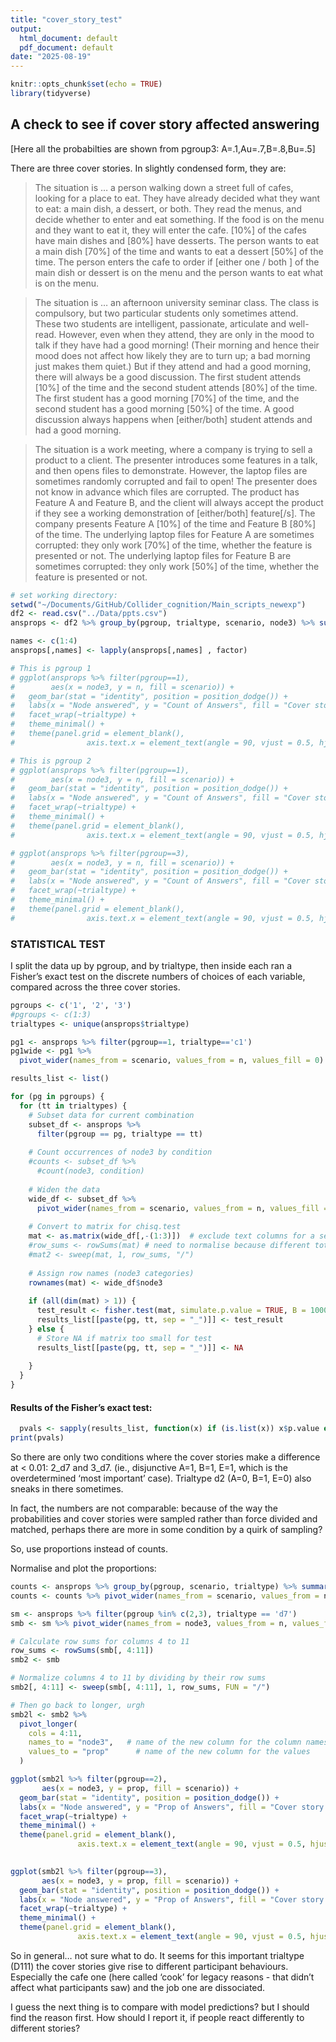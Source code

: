 ```yaml
---
title: "cover_story_test"
output:
  html_document: default
  pdf_document: default
date: "2025-08-19"
---
```


```r
knitr::opts_chunk$set(echo = TRUE)
library(tidyverse)
```

## A check to see if cover story affected answering

[Here all the probabilties are shown from pgroup3: A=.1,Au=.7,B=.8,Bu=.5]

There are three cover stories. In slightly condensed form, they are:

> The situation is ... a person walking down a street full of cafes, looking for a place to eat. They have already decided what they want to eat: a main dish, a dessert, or both. They read the menus, and decide whether to enter and eat something. If the food is on the menu and they want to eat it, they will enter the cafe. [10%] of the cafes have main dishes and [80%] have desserts. The person wants to eat a main dish [70%] of the time and wants to eat a dessert [50%] of the time. The person enters the cafe to order if [either one / both ] of the main dish or dessert is on the menu and the person wants to eat what is on the menu.

> The situation is ... an afternoon university seminar class. The class is compulsory, but two particular students only sometimes attend. These two students are intelligent, passionate, articulate and well-read. However, even when they attend, they are only in the mood to talk if they have had a good morning! (Their morning and hence their mood does not affect how likely they are to turn up; a bad morning just makes them quiet.) But if they attend and had a good morning, there will always be a good discussion. The first student attends [10%] of the time and the second student attends [80%] of the time. The first student has a good morning [70%] of the time, and the second student has a good morning [50%] of the time. A good discussion always happens when [either/both] student attends and had a good morning.

> The situation is a work meeting, where a company is trying to sell a product to a client. The presenter introduces some features in a talk, and then opens files to demonstrate. However, the laptop files are sometimes randomly corrupted and fail to open! The presenter does not know in advance which files are corrupted. The product has Feature A and Feature B, and the client will always
accept the product if they see a working demonstration of [either/both] feature[/s]. The company presents Feature A [10%] of the time and Feature B [80%] of the time. The underlying laptop files for Feature A are sometimes corrupted: they only work [70%] of the time, whether the feature is presented or not.
The underlying laptop files for Feature B are sometimes corrupted: they only work [50%] of the time, whether the feature is presented or not.

```r
# set working directory: 
setwd("~/Documents/GitHub/Collider_cognition/Main_scripts_newexp")
df2 <- read.csv("../Data/ppts.csv")
ansprops <- df2 %>% group_by(pgroup, trialtype, scenario, node3) %>% summarise(n=n())

names <- c(1:4)
ansprops[,names] <- lapply(ansprops[,names] , factor)

```


```r
# This is pgroup 1
# ggplot(ansprops %>% filter(pgroup==1), 
#        aes(x = node3, y = n, fill = scenario)) +
#   geom_bar(stat = "identity", position = position_dodge()) +
#   labs(x = "Node answered", y = "Count of Answers", fill = "Cover story scenario") +
#   facet_wrap(~trialtype) +
#   theme_minimal() +
#   theme(panel.grid = element_blank(),
#                axis.text.x = element_text(angle = 90, vjust = 0.5, hjust=1))
```



```r
# This is pgroup 2
# ggplot(ansprops %>% filter(pgroup==1), 
#        aes(x = node3, y = n, fill = scenario)) +
#   geom_bar(stat = "identity", position = position_dodge()) +
#   labs(x = "Node answered", y = "Count of Answers", fill = "Cover story scenario") +
#   facet_wrap(~trialtype) +
#   theme_minimal() +
#   theme(panel.grid = element_blank(),
#                axis.text.x = element_text(angle = 90, vjust = 0.5, hjust=1))
```


```r
# ggplot(ansprops %>% filter(pgroup==3), 
#        aes(x = node3, y = n, fill = scenario)) +
#   geom_bar(stat = "identity", position = position_dodge()) +
#   labs(x = "Node answered", y = "Count of Answers", fill = "Cover story scenario") +
#   facet_wrap(~trialtype) +
#   theme_minimal() +
#   theme(panel.grid = element_blank(),
#                axis.text.x = element_text(angle = 90, vjust = 0.5, hjust=1))
```

### STATISTICAL TEST

I split the data up by pgroup, and by trialtype, then inside each ran a Fisher's exact test on the discrete numbers of choices of each variable, compared across the three cover stories. 


```r
pgroups <- c('1', '2', '3')
#pgroups <- c(1:3)
trialtypes <- unique(ansprops$trialtype)
```

```r
pg1 <- ansprops %>% filter(pgroup==1, trialtype=='c1')
pg1wide <- pg1 %>% 
  pivot_wider(names_from = scenario, values_from = n, values_fill = 0)
```

```r
results_list <- list()

for (pg in pgroups) {
  for (tt in trialtypes) {
    # Subset data for current combination 
    subset_df <- ansprops %>%
      filter(pgroup == pg, trialtype == tt)
    
    # Count occurrences of node3 by condition
    #counts <- subset_df %>%
      #count(node3, condition)
    
    # Widen the data
    wide_df <- subset_df %>%
      pivot_wider(names_from = scenario, values_from = n, values_fill = 0)
    
    # Convert to matrix for chisq.test
    mat <- as.matrix(wide_df[,-(1:3)])  # exclude text columns for a sec
    #row_sums <- rowSums(mat) # need to normalise because different totals may skew it
    #mat2 <- sweep(mat, 1, row_sums, "/")
    
    # Assign row names (node3 categories)
    rownames(mat) <- wide_df$node3
    
    if (all(dim(mat) > 1)) {
      test_result <- fisher.test(mat, simulate.p.value = TRUE, B = 10000)
      results_list[[paste(pg, tt, sep = "_")]] <- test_result
    } else {
      # Store NA if matrix too small for test
      results_list[[paste(pg, tt, sep = "_")]] <- NA
      
    }
  }
}
```
  
#### Results of the Fisher's exact test:  
  
```r
  pvals <- sapply(results_list, function(x) if (is.list(x)) x$p.value else NA)
print(pvals)
```

So there are only two conditions where the cover stories make a difference at < 0.01: 2_d7 and 3_d7. (ie., disjunctive A=1, B=1, E=1, which is the overdetermined 'most important' case). Trialtype d2 (A=0, B=1, E=0) also sneaks in there sometimes. 

In fact, the numbers are not comparable: because of the way the probabilities and cover stories were sampled rather than force divided and matched, perhaps there are more in some condition by a quirk of sampling? 

So, use proportions instead of counts.

Normalise and plot the proportions:


```r
counts <- ansprops %>% group_by(pgroup, scenario, trialtype) %>% summarise(n=sum(n))
counts <- counts %>% pivot_wider(names_from = scenario, values_from = n, values_fill = 0)
```


```r
sm <- ansprops %>% filter(pgroup %in% c(2,3), trialtype == 'd7')
smb <- sm %>% pivot_wider(names_from = node3, values_from = n, values_fill = 0)

# Calculate row sums for columns 4 to 11
row_sums <- rowSums(smb[, 4:11])
smb2 <- smb

# Normalize columns 4 to 11 by dividing by their row sums
smb2[, 4:11] <- sweep(smb[, 4:11], 1, row_sums, FUN = "/")

# Then go back to longer, urgh
smb2l <- smb2 %>%
  pivot_longer(
    cols = 4:11,
    names_to = "node3",   # name of the new column for the column names
    values_to = "prop"      # name of the new column for the values
  )

ggplot(smb2l %>% filter(pgroup==2), 
       aes(x = node3, y = prop, fill = scenario)) +
  geom_bar(stat = "identity", position = position_dodge()) +
  labs(x = "Node answered", y = "Prop of Answers", fill = "Cover story scenario", title = "Disjunctive: A=1,B=1,E=1 for A=.5,Au=.1,B=.5,Bu=.8") +
  facet_wrap(~trialtype) +
  theme_minimal() +
  theme(panel.grid = element_blank(),
               axis.text.x = element_text(angle = 90, vjust = 0.5, hjust=1)) 
        

ggplot(smb2l %>% filter(pgroup==3), 
       aes(x = node3, y = prop, fill = scenario)) +
  geom_bar(stat = "identity", position = position_dodge()) +
  labs(x = "Node answered", y = "Prop of Answers", fill = "Cover story scenario", title = "Disjunctive: A=1,B=1,E=1 for A=.1,Au=.7,B=.8,Bu=.5") +
  facet_wrap(~trialtype) +
  theme_minimal() +
  theme(panel.grid = element_blank(),
               axis.text.x = element_text(angle = 90, vjust = 0.5, hjust=1))

```

So in general... not sure what to do. It seems for this important trialtype (D111) the cover stories give rise to different participant behaviours. Especially the cafe one (here called 'cook' for legacy reasons - that didn't affect what participants saw) and the job one are dissociated.

I guess the next thing is to compare with model predictions? but I should find the reason first. How should I report it, if people react differently to different stories?